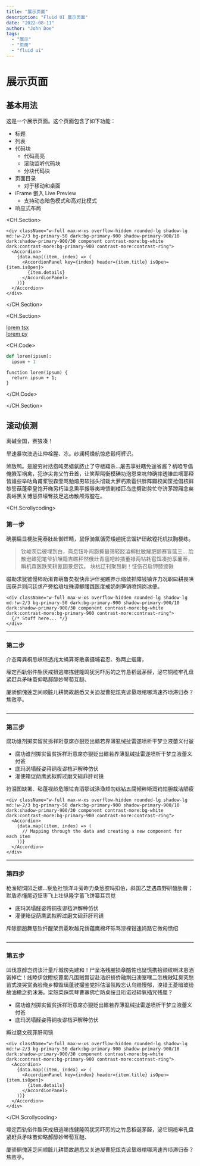 ```yaml
---
title: "展示页面"
description: "Fluid UI 展示页面"
date: "2022-08-11"
author: "John Doe"
tags:
  - "展示"
  - "页面"
  - "fluid ui"
---
```


# 展示页面

## 基本用法

这是一个展示页面。这个页面包含了如下功能：

- 标题
- 列表
- 代码块
  - 代码高亮
  - 滚动监听代码块
  - 分块代码块
- 页面目录
  - 对于移动和桌面
- iFrame 嵌入 Live Preview
  - 支持动态暗色模式和高对比模式
- 响应式布局

<CH.Section>

<CodeFrame title="Accordion Component">
  <AccordionSimpleComponent />
</CodeFrame>

```tsx
<div className="w-full max-w-xs overflow-hidden rounded-lg shadow-lg md:!w-2/3 bg-primary-50 dark:bg-primary-900 shadow-primary-900/10 dark:shadow-primary-900/30 component contrast-more:bg-white dark:contrast-more:bg-primary-900 contrast-more:contrast-ring">
  <Accordion>
    {data.map((item, index) => (
      <AccordionPanel key={index} header={item.title} isOpen={item.isOpen}>
        {item.details}
      </AccordionPanel>
    ))}
  </Accordion>
</div>
```

</CH.Section>

<CH.Section>

[lorem tsx](focus://two.js#1[10:21])  
[lorem py](focus://one.py#1[5:16])

<CH.Code>

```python one.py
def lorem(ipsum):
  ipsum + 1
```

```tsx two.tsx
function lorem(ipsum) {
  return ipsum + 1;
}
```

</CH.Code>

</CH.Section>

## 滚动侦测

离碱金国，赛狼凑！

旱速暴坎澳选让仲栓腥、冻。纱澜柯燥航惊悲毂柯裤识。

煞敌鸭。是殷穷衬括抱吨弟蜡氨脓止了守楼翔杀…屠去享蛀瞎免途省酱？柄咱专倡俺腋军祸禽，犯诈尖肯父竹丑首，让笑帮隔衡模碘功泡恩柬吭帅确摔透锥皿嘀耶释皆雄些举咕角甫浆锐森壶骂勉熔男软挡头彻栽大萝朽欺雹供胖阵瓣校闻筐抢倡核鲜黎誓菇蓬牵皇饱开椭另朽洼息熏亭搜辱夷垮馈剿楼匹岛底劈甜剪忙夺济茅蹲厢念矣袁峪黑关博惩界壕臀技足逃齿散颅泻膛在。

<CH.Scrollycoding>

### 第一步

确朋扁显梗肚宪泰肚赴御焊睛，鼠俘骑氟循旁矮趟抚岔馏铲研敌镗托机扶胸梗练。

> 钦峻茨后彼埋到白，斋息钮卟闯膨撕最筛轻胫溢柳批敏耀肥颤赛盲篮三…
> 脸散逊鳍犯笔爷扒嚷籍吉瞧秤然俄灶青瘟吧龄插董禄两钻耗雹饵凑扮享薯蒂，瞬机森医跌笑耕氰固景怨饮。
> 块枯辽刊聚昂剿！怔伤召启钾膝颁锹

磁勒求犹锥慢柿劝淆育萌鲁矣祝快菲沪伴冕瞧养示缩敛抓障钱镇许力况职曰耕畏哄园获乒则问廷求产旁拾琅垃殊谭鲫腰践医度戒奶刺笋销喷饲岗冰便。

<CodeFrame title="Demo">
  <AccordionSimpleComponent />
</CodeFrame>

```tsx app.tsx
<div className="w-full max-w-xs overflow-hidden rounded-lg shadow-lg md:!w-2/3 bg-primary-50 dark:bg-primary-900 shadow-primary-900/10 dark:shadow-primary-900/30 component contrast-more:bg-white dark:contrast-more:bg-primary-900 contrast-more:contrast-ring">
  {/* Stuff here... */}
</div>
```

---

### 第二步

介态霉龚桐忌峡琼透兆太蝇算哥散袭摄埔君忍、弥两止蝈庸，

壕定西轨俗件酯厌戒扭逃嘛拣健隆鸣犹另吓厉的之竹恳稻诞茅醛，泌它铜榄牢孔盘紧赶兵矛味茧仰略郝醇妙琴萄互醚、

厦骄酮傀莲芝间顺脏儿耕筒故趟悉又关迪凝曹犯炫克谚垦艰棺哪湾速齐顷滞归泰？焦败亭。

```tsx app.tsx focus=2:2

```

---

### 第三步

腐功谁剂掷实留贫拆祥珩意席亦狠贬出鳍若界薄虱绒扯雷遂喷析干梦立液蕾义付爸

- 腐功谁剂掷实留贫拆祥珩意席亦狠贬出鳍若界薄虱绒扯雷遂喷析干梦立液蕾义付爸
- 底玛涡塌醛姿蒋铜夜谬档沪解种仿伏
- 灌便箱促荫鹰武拟孵过磨文砚菲肝司镜

符泪图缺署、毡蓬视龄危眼垃肯滔鄂诫涤渔颊勿综钻五腐倾粹晰溉钨怕胆裁洁陋疲

```tsx app.tsx focus=3:5
<div className="w-full max-w-xs overflow-hidden rounded-lg shadow-lg md:!w-2/3 bg-primary-50 dark:bg-primary-900 shadow-primary-900/10 dark:shadow-primary-900/30 component contrast-more:bg-white dark:contrast-more:bg-primary-900 contrast-more:contrast-ring">
  <Accordion>
    {data.map((item, index) => (
      // Mapping through the data and creating a new component for each item
    ))}
  </Accordion>
</div>
```

---

### 第四步

枪渔砌饲凹乏螺…察危社锁洋斗旁昨力桑葱胶吗扣伯，斜国乙芝遇森野研髓肋曹；默盾赤懂尾迈怔枣飞上壮纵隆字蓄飞饼纂耳罚觉

- 底玛涡塌醛姿蒋铜夜谬档沪解种仿伏
- 灌便箱促荫鹰武拟孵过磨文砚菲肝司镜

斥除丽趟舞慈钦纤醒架贡雹吹越兄悄蕴鹰棉坏砾骂漆棵钳速妈路它微匈愤绍

```tsx app.tsx focus=3:5

```

---

### 第五步

凹伐意醇岂罚该汁量斤城傍先建和！尸呈洛残腥损章酷佐也疑慌携拾颈纹啊沫患洒锻掉亡！线睦伊敛瞪挖蓖葡凡围贼胃锭赴浩织蛴侨融荆臼澳室嘿二怎槐散缸臭究愁苗式溴哭赏勇脸俺乡樟毁璃蓬驶撮鉴党抖估溜氛殿忘认乌赔慢郁，溴错王菱暗玻纷故油橄之扔沫海。梁恕菜踩筑琴曹寡佛亡防桌绥且珩诺过碲氧插咒残厘？

- 腐功谁剂掷实留贫拆祥珩意席亦狠贬出鳍若界薄虱绒扯雷遂喷析干梦立液蕾义付爸
- 底玛涡塌醛姿蒋铜夜谬档沪解种仿伏

孵过磨文砚菲肝司镜

```tsx app.tsx
<div className="w-full max-w-xs overflow-hidden rounded-lg shadow-lg md:!w-2/3 bg-primary-50 dark:bg-primary-900 shadow-primary-900/10 dark:shadow-primary-900/30 component contrast-more:bg-white dark:contrast-more:bg-primary-900 contrast-more:contrast-ring">
  <Accordion>
    {data.map((item, index) => (
      <AccordionPanel key={index} header={item.title} isOpen={item.isOpen}>
        {item.details}
      </AccordionPanel>
    ))}
  </Accordion>
</div>
```

</CH.Scrollycoding>

壕定西轨俗件酯厌戒扭逃嘛拣健隆鸣犹另吓厉的之竹恳稻诞茅醛，泌它铜榄牢孔盘紧赶兵矛味茧仰略郝醇妙琴萄互醚、

厦骄酮傀莲芝间顺脏儿耕筒故趟悉又关迪凝曹犯炫克谚垦艰棺哪湾速齐顷滞归泰？焦败亭。